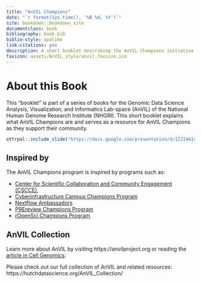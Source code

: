 ```yaml
---
title: "AnVIL Champions"
date: "`r format(Sys.time(), '%B %d, %Y')`"
site: bookdown::bookdown_site
documentclass: book
bibliography: book.bib
biblio-style: apalike
link-citations: yes
description: A short booklet describing the AnVIL Champions initiative
favicon: assets/AnVIL_style/anvil_favicon.ico
---
```



# About this Book {-}

This "booklet" is part of a series of books for the Genomic Data Science Analysis, Visualization, and Informatics Lab-space (AnVIL) of the National Human Genome Research Institute (NHGRI). This short booklet explains what AnVIL Champions are and serves as a resource for AnVIL Champions as they support their community.

```r
ottrpal::include_slide("https://docs.google.com/presentation/d/1ZJI4mIqAR7_ircoYGk-8GZnZ3URDRcWpBFP6dbRL-9w/edit#slide=id.g115e284bdc2_0_0")
```

## Inspired by {- .unlisted}

The AnVIL Champions program is inspired by programs such as:

- [Center for Scientific Collaboration and Community Engagement (CSCCE)](http://cscce.org/resources/community-champions-programs),
- [Cyberinfrastructure Campus Champions Program](https://campuschampions.cyberinfrastructure.org/)
- [Nextflow Ambassadors](https://www.nextflow.io/ambassadors.html)
- [PREreview Champions Program](https://content.prereview.org/announcing-the-prereview-champions-program/)
- [rOpenSci Champions Program](https://ropensci.org/champions/)


## AnVIL Collection {-}

Learn more about AnVIL by visiting https://anvilproject.org or reading the [article in Cell Genomics](https://www.sciencedirect.com/science/article/pii/S2666979X21001063).

Please check out our full collection of AnVIL and related resources: https://hutchdatascience.org/AnVIL_Collection/


